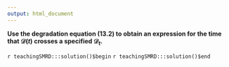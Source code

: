 ```yaml
---
output: html_document
---
```


__Use the degradation equation (13.2) to obtain an expression for the time that $\mathcal{D}(t)$ crosses a specified $\mathcal{D}_t$.__

`r teachingSMRD:::solution()$begin`
`r teachingSMRD:::solution()$end`

